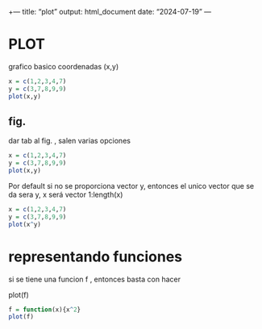 +---
title: "plot"
output: html_document
date: "2024-07-19"
---

# PLOT

grafico basico coordenadas (x,y)

```r
x = c(1,2,3,4,7)
y = c(3,7,8,9,9)
plot(x,y)
```

## fig.

dar tab al  fig. , salen varias opciones

```r
x = c(1,2,3,4,7)
y = c(3,7,8,9,9)
plot(x,y)
```


Por default si no se proporciona vector y, entonces el unico vector que se da sera y, x será vector 1:length(x)

```r
x = c(1,2,3,4,7)
y = c(3,7,8,9,9)
plot(x^y)
```


# representando funciones

si se tiene una funcion f , entonces basta con hacer

plot(f)

```r
f = function(x){x^2}
plot(f)

```




